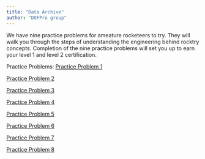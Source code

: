 ```yaml
---
title: "Data Archive"
author: "DOFPro group"
---
```


We have nine practice problems for ameature rocketeers to try. They will walk you through the steps of understanding the engineering behind rocktry concepts. Completion of the nine practice problems will set you up to earn your level 1 and level 2 certification.

Practice Problems:
[Practice Problem 1](https://dofpro.org/RCK/archive/assignment1.html)

[Practice Problem 2](https://dofpro.org/RCK/archive/assignment2.html)

[Practice Problem 3](https://dofpro.org/RCK/archive/assignment3.html)

[Practice Problem 4](https://dofpro.org/RCK/archive/assignment4.html)

[Practice Problem 5](https://dofpro.org/RCK/archive/assignment5.html)

[Practice Problem 6](https://dofpro.org/RCK/archive/assignment6.html)

[Practice Problem 7](https://dofpro.org/RCK/archive/assignment7.html)

[Practice Problem 8](https://dofpro.org/RCK/archive/assignment8.html)